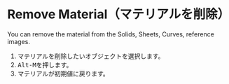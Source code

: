 
# Remove Material（マテリアルを削除）

<Reference shortcut="Alt-M" command="Remove Material" button="" />

You can remove the material from the Solids, Sheets, Curves, reference images.

1. マテリアルを削除したいオブジェクトを選択します。
2. <kbd>Alt-M</kbd>を押します。
3. マテリアルが初期値に戻ります。